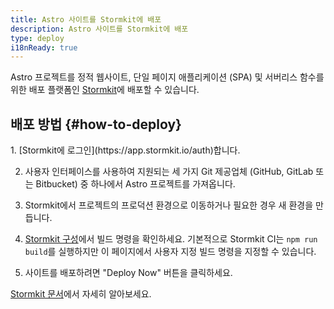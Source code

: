 ```yaml
---
title: Astro 사이트를 Stormkit에 배포
description: Astro 사이트를 Stormkit에 배포
type: deploy
i18nReady: true
---
```


Astro 프로젝트를 정적 웹사이트, 단일 페이지 애플리케이션 (SPA) 및 서버리스 함수를 위한 배포 플랫폼인 [Stormkit](https://stormkit.io/)에 배포할 수 있습니다.

## 배포 방법 \{#how-to-deploy\}

<Steps>
1. [Stormkit에 로그인](https://app.stormkit.io/auth)합니다.

2. 사용자 인터페이스를 사용하여 지원되는 세 가지 Git 제공업체 (GitHub, GitLab 또는 Bitbucket) 중 하나에서 Astro 프로젝트를 가져옵니다.

3. Stormkit에서 프로젝트의 프로덕션 환경으로 이동하거나 필요한 경우 새 환경을 만듭니다.

4. [Stormkit 구성](https://stormkit.io/docs/deployments/configuration)에서 빌드 명령을 확인하세요. 기본적으로 Stormkit CI는 `npm run build`를 실행하지만 이 페이지에서 사용자 지정 빌드 명령을 지정할 수 있습니다.

5. 사이트를 배포하려면 "Deploy Now" 버튼을 클릭하세요.
</Steps>

<ReadMore>[Stormkit 문서](https://stormkit.io/docs)에서 자세히 알아보세요.</ReadMore>
